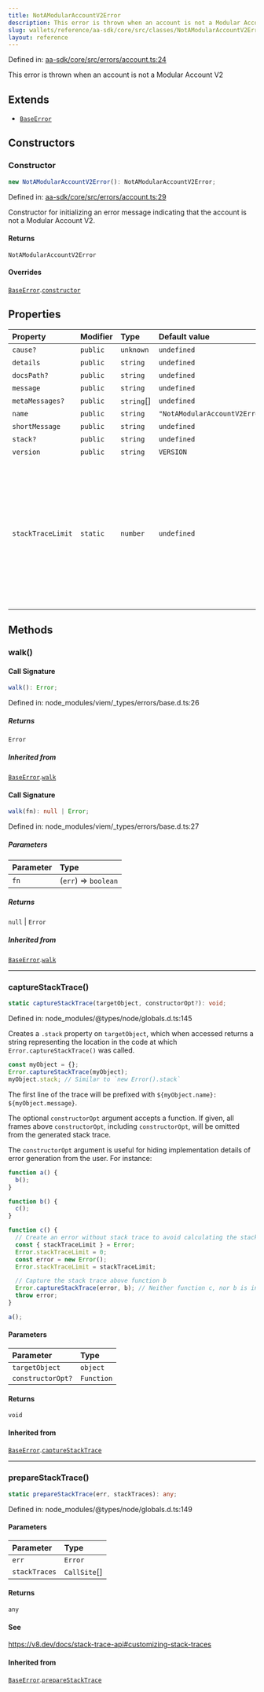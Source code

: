 ```yaml
---
title: NotAModularAccountV2Error
description: This error is thrown when an account is not a Modular Account V2
slug: wallets/reference/aa-sdk/core/src/classes/NotAModularAccountV2Error
layout: reference
---
```


Defined in: [aa-sdk/core/src/errors/account.ts:24](https://github.com/alchemyplatform/aa-sdk/blob/49e74eee8606f480b200b4612d00d950da8a8742/aa-sdk/core/src/errors/account.ts#L24)

This error is thrown when an account is not a Modular Account V2

## Extends

- [`BaseError`](BaseError.mdx)

## Constructors

### Constructor

```ts
new NotAModularAccountV2Error(): NotAModularAccountV2Error;
```

Defined in: [aa-sdk/core/src/errors/account.ts:29](https://github.com/alchemyplatform/aa-sdk/blob/49e74eee8606f480b200b4612d00d950da8a8742/aa-sdk/core/src/errors/account.ts#L29)

Constructor for initializing an error message indicating that the account is not a Modular Account V2.

#### Returns

`NotAModularAccountV2Error`

#### Overrides

[`BaseError`](BaseError.mdx).[`constructor`](BaseError.mdx#constructor)

## Properties

| Property                                     | Modifier | Type        | Default value                 | Description                                                                                                                                                                                                                                                                                                                                                                                                                                       | Overrides                                                                                                 | Inherited from                                                                  | Defined in                                                                                                                                                            |
| :------------------------------------------- | :------- | :---------- | :---------------------------- | :------------------------------------------------------------------------------------------------------------------------------------------------------------------------------------------------------------------------------------------------------------------------------------------------------------------------------------------------------------------------------------------------------------------------------------------------ | :-------------------------------------------------------------------------------------------------------- | :------------------------------------------------------------------------------ | :-------------------------------------------------------------------------------------------------------------------------------------------------------------------- |
| <a id="cause" /> `cause?`                    | `public` | `unknown`   | `undefined`                   | -                                                                                                                                                                                                                                                                                                                                                                                                                                                 | -                                                                                                         | [`BaseError`](BaseError.mdx).[`cause`](BaseError.mdx#cause)                     | node_modules/typescript/lib/lib.es2022.error.d.ts:26                                                                                                                  |
| <a id="details" /> `details`                 | `public` | `string`    | `undefined`                   | -                                                                                                                                                                                                                                                                                                                                                                                                                                                 | -                                                                                                         | [`BaseError`](BaseError.mdx).[`details`](BaseError.mdx#details)                 | node_modules/viem/\_types/errors/base.d.ts:19                                                                                                                         |
| <a id="docspath" /> `docsPath?`              | `public` | `string`    | `undefined`                   | -                                                                                                                                                                                                                                                                                                                                                                                                                                                 | -                                                                                                         | [`BaseError`](BaseError.mdx).[`docsPath`](BaseError.mdx#docspath)               | node_modules/viem/\_types/errors/base.d.ts:20                                                                                                                         |
| <a id="message" /> `message`                 | `public` | `string`    | `undefined`                   | -                                                                                                                                                                                                                                                                                                                                                                                                                                                 | -                                                                                                         | [`BaseError`](BaseError.mdx).[`message`](BaseError.mdx#message)                 | node_modules/typescript/lib/lib.es5.d.ts:1077                                                                                                                         |
| <a id="metamessages" /> `metaMessages?`      | `public` | `string`\[] | `undefined`                   | -                                                                                                                                                                                                                                                                                                                                                                                                                                                 | -                                                                                                         | [`BaseError`](BaseError.mdx).[`metaMessages`](BaseError.mdx#metamessages)       | node_modules/viem/\_types/errors/base.d.ts:21                                                                                                                         |
| <a id="name" /> `name`                       | `public` | `string`    | `"NotAModularAccountV2Error"` | -                                                                                                                                                                                                                                                                                                                                                                                                                                                 | [`WaitForUserOperationError`](WaitForUserOperationError.mdx).[`name`](WaitForUserOperationError.mdx#name) | -                                                                               | [aa-sdk/core/src/errors/account.ts:25](https://github.com/alchemyplatform/aa-sdk/blob/49e74eee8606f480b200b4612d00d950da8a8742/aa-sdk/core/src/errors/account.ts#L25) |
| <a id="shortmessage" /> `shortMessage`       | `public` | `string`    | `undefined`                   | -                                                                                                                                                                                                                                                                                                                                                                                                                                                 | -                                                                                                         | [`BaseError`](BaseError.mdx).[`shortMessage`](BaseError.mdx#shortmessage)       | node_modules/viem/\_types/errors/base.d.ts:22                                                                                                                         |
| <a id="stack" /> `stack?`                    | `public` | `string`    | `undefined`                   | -                                                                                                                                                                                                                                                                                                                                                                                                                                                 | -                                                                                                         | [`BaseError`](BaseError.mdx).[`stack`](BaseError.mdx#stack)                     | node_modules/typescript/lib/lib.es5.d.ts:1078                                                                                                                         |
| <a id="version" /> `version`                 | `public` | `string`    | `VERSION`                     | -                                                                                                                                                                                                                                                                                                                                                                                                                                                 | -                                                                                                         | [`BaseError`](BaseError.mdx).[`version`](BaseError.mdx#version)                 | [aa-sdk/core/src/errors/base.ts:26](https://github.com/alchemyplatform/aa-sdk/blob/49e74eee8606f480b200b4612d00d950da8a8742/aa-sdk/core/src/errors/base.ts#L26)       |
| <a id="stacktracelimit" /> `stackTraceLimit` | `static` | `number`    | `undefined`                   | The `Error.stackTraceLimit` property specifies the number of stack frames collected by a stack trace (whether generated by `new Error().stack` or `Error.captureStackTrace(obj)`). The default value is `10` but may be set to any valid JavaScript number. Changes will affect any stack trace captured _after_ the value has been changed. If set to a non-number value, or set to a negative number, stack traces will not capture any frames. | -                                                                                                         | [`BaseError`](BaseError.mdx).[`stackTraceLimit`](BaseError.mdx#stacktracelimit) | node_modules/@types/node/globals.d.ts:161                                                                                                                             |

## Methods

### walk()

#### Call Signature

```ts
walk(): Error;
```

Defined in: node_modules/viem/\_types/errors/base.d.ts:26

##### Returns

`Error`

##### Inherited from

[`BaseError`](BaseError.mdx).[`walk`](BaseError.mdx#walk)

#### Call Signature

```ts
walk(fn): null | Error;
```

Defined in: node_modules/viem/\_types/errors/base.d.ts:27

##### Parameters

| Parameter | Type                 |
| :-------- | :------------------- |
| `fn`      | (`err`) => `boolean` |

##### Returns

`null` | `Error`

##### Inherited from

[`BaseError`](BaseError.mdx).[`walk`](BaseError.mdx#walk)

---

### captureStackTrace()

```ts
static captureStackTrace(targetObject, constructorOpt?): void;
```

Defined in: node_modules/@types/node/globals.d.ts:145

Creates a `.stack` property on `targetObject`, which when accessed returns
a string representing the location in the code at which
`Error.captureStackTrace()` was called.

```js
const myObject = {};
Error.captureStackTrace(myObject);
myObject.stack; // Similar to `new Error().stack`
```

The first line of the trace will be prefixed with
`${myObject.name}: ${myObject.message}`.

The optional `constructorOpt` argument accepts a function. If given, all frames
above `constructorOpt`, including `constructorOpt`, will be omitted from the
generated stack trace.

The `constructorOpt` argument is useful for hiding implementation
details of error generation from the user. For instance:

```js
function a() {
  b();
}

function b() {
  c();
}

function c() {
  // Create an error without stack trace to avoid calculating the stack trace twice.
  const { stackTraceLimit } = Error;
  Error.stackTraceLimit = 0;
  const error = new Error();
  Error.stackTraceLimit = stackTraceLimit;

  // Capture the stack trace above function b
  Error.captureStackTrace(error, b); // Neither function c, nor b is included in the stack trace
  throw error;
}

a();
```

#### Parameters

| Parameter         | Type       |
| :---------------- | :--------- |
| `targetObject`    | `object`   |
| `constructorOpt?` | `Function` |

#### Returns

`void`

#### Inherited from

[`BaseError`](BaseError.mdx).[`captureStackTrace`](BaseError.mdx#capturestacktrace)

---

### prepareStackTrace()

```ts
static prepareStackTrace(err, stackTraces): any;
```

Defined in: node_modules/@types/node/globals.d.ts:149

#### Parameters

| Parameter     | Type          |
| :------------ | :------------ |
| `err`         | `Error`       |
| `stackTraces` | `CallSite`\[] |

#### Returns

`any`

#### See

https://v8.dev/docs/stack-trace-api#customizing-stack-traces

#### Inherited from

[`BaseError`](BaseError.mdx).[`prepareStackTrace`](BaseError.mdx#preparestacktrace)
